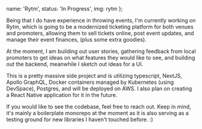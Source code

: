
  name: 'Rytm',
  status: 'In Progress',
  img: rytm
};

Being that I do have experience in throwing events, I'm currently working on Rytm, which is going to be a modernized ticketing platform for both venues and promoters, allowing them to sell tickets online, post event updates, and manage their event finances, (plus some extra goodies).

At the moment, I am building out user stories, gathering feedback from local promoters to get ideas on what features they would like to see, and building out the backend, meanwhile I sketch out ideas for a UI.

This is a pretty massive side project and is utilizing typescript, NextJS, Apollo GraphQL, Docker containers managed by Kubernetes (using DevSpace), Postgres, and will be deployed on AWS. I also plan on creating a React Native application for it in the future.

If you would like to see the codebase, feel free to reach out. Keep in mind, it's mainly a boilerplate monorepo at the moment as it is also serving as a testing ground for new libraries I haven't touched before. :)